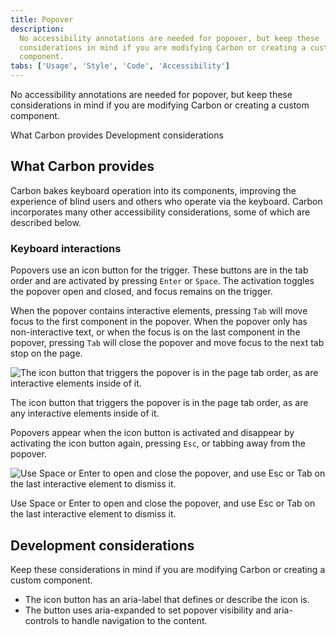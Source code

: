```yaml
---
title: Popover
description:
  No accessibility annotations are needed for popover, but keep these
  considerations in mind if you are modifying Carbon or creating a custom
  component.
tabs: ['Usage', 'Style', 'Code', 'Accessibility']
---
```




<PageDescription>

No accessibility annotations are needed for popover, but keep these
considerations in mind if you are modifying Carbon or creating a custom
component.

</PageDescription>

<AnchorLinks>
  <AnchorLink>What Carbon provides</AnchorLink>
  <AnchorLink>Development considerations</AnchorLink>
</AnchorLinks>

<A11yStatus layout="table" components="Popover" />

## What Carbon provides

Carbon bakes keyboard operation into its components, improving the experience of
blind users and others who operate via the keyboard. Carbon incorporates many
other accessibility considerations, some of which are described below.

### Keyboard interactions

Popovers use an icon button for the trigger. These buttons are in the tab order
and are activated by pressing `Enter` or `Space`. The activation toggles the
popover open and closed, and focus remains on the trigger.

When the popover contains interactive elements, pressing `Tab` will move focus
to the first component in the popover. When the popover only has non-interactive
text, or when the focus is on the last component in the popover, pressing `Tab`
will close the popover and move focus to the next tab stop on the page.

<Row>
<Column colLg={12}>

![The icon button that triggers the popover is in the page tab order, as are interactive elements inside of it.](images/popover-a11y-1.png)

<Caption>
  The icon button that triggers the popover is in the page tab order, as are any
  interactive elements inside of it.
</Caption>

</Column>
</Row>

Popovers appear when the icon button is activated and disappear by activating
the icon button again, pressing `Esc`, or tabbing away from the popover.

<Row>
<Column colLg={12}>

![Use Space or Enter to open and close the popover, and use Esc or Tab on the last interactive element to dismiss it.](images/popover-a11y-2.png)

<Caption>
  Use Space or Enter to open and close the popover, and use Esc or Tab on the
  last interactive element to dismiss it.
</Caption>

</Column>
</Row>

## Development considerations

Keep these considerations in mind if you are modifying Carbon or creating a
custom component.

- The icon button has an aria-label that defines or describe the icon is.
- The button uses aria-expanded to set popover visibility and aria-controls to
  handle navigation to the content.
